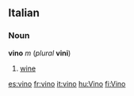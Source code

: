 ==Italian==
===Noun===
'''vino''' ''m'' (''plural'' '''vini''')

#[[wine]]

[[es:vino]]
[[fr:vino]]
[[it:vino]]
[[hu:Vino]]
[[fi:Vino]]